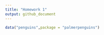 ```yaml
---
title: "Homework 1"
output: github_document
---
```


```r
data("penguins",package = "palmerpenguins")
```

